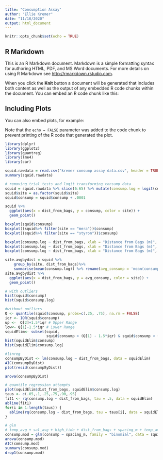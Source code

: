```yaml
---
title: "Consumption Assay"
author: "Ellie Kremer"
date: "11/10/2020"
output: html_document
---
```


```r
knitr::opts_chunk$set(echo = TRUE)
```

## R Markdown

This is an R Markdown document. Markdown is a simple formatting syntax for authoring HTML, PDF, and MS Word documents. For more details on using R Markdown see <http://rmarkdown.rstudio.com>.

When you click the **Knit** button a document will be generated that includes both content as well as the output of any embedded R code chunks within the document. You can embed an R code chunk like this:

## Including Plots

You can also embed plots, for example:


Note that the `echo = FALSE` parameter was added to the code chunk to prevent printing of the R code that generated the plot.

```r
library(dplyr)
library(ggplot2)
library(quantreg)
library(lme4)
library(car)
```

```r
squid.rawdata = read.csv("kremer consump assay data.csv", header = TRUE)
summary(squid.rawdata)

# removing trial tests and logit transforming consump data
squid = squid.rawdata %>% slice(6:65) %>% mutate(consump.log = logit(consump, adjust = .001))
squid$site = as.factor(squid$site)
squid$consump = squid$consump + .0001
```

```r
squid %>% 
  ggplot(aes(x = dist_from_bags, y = consump, color = site)) + 
  geom_point() 

```

```r
boxplot(squid$consump)
boxplot((squid%>% filter(site == "mera"))$consump)
boxplot((squid%>% filter(site == "styron"))$consump)

boxplot(consump.log ~ dist_from_bags, xlab = "Distance from Bags (m)", ylab = "Consumption", data = squid)
boxplot(consump.log ~ dist_from_bags, xlab = "Distance from Bags (m)", ylab = "Consumption", data = squid %>% filter(site == "styron"))
boxplot(consump.log ~ dist_from_bags, xlab = "Distance from Bags (m)", ylab = "Consumption", data = squid %>% filter(site == "mera"))

```

```r
site.avgbydist = squid %>% 
    group_by(site, dist_from_bags)%>% 
    summarise(mean(consump.log)) %>% rename(avg_consump = 'mean(consump.log)')
site.avgbydist %>% 
  ggplot(aes(x = dist_from_bags, y = avg_consump, color = site)) + 
  geom_point()
```

```r
# with outliers
hist(squid$consump)
hist(squid$consump.log)
```

```r
#without outliers
Q <- quantile(squid$consump, probs=c(.25, .75), na.rm = FALSE)
iqr <- IQR(squid$consump)
up <-  Q[2]+1.5*iqr # Upper Range  
low<- Q[1]-1.5*iqr # Lower Range
squidElim<- subset(squid,
                   squid$consump > (Q[1] - 1.5*iqr) & squid$consump < (Q[2]+1.5*iqr))
hist(squidElim$consump)
hist(squidElim$consump.log)

```

```r
#linreg 
consumpByDist <- lm(consump.log ~ dist_from_bags, data = squidElim)
AIC(consumpByDist)
plot(resid(consumpByDist))

anova(consumpByDist)
```

```r
# quantile regression attempts
plot(squidElim$dist_from_bags, squidElim$consump.log)
taus <- c(.05,.1,.25,.75,.90,.95)
fit1 <- rq(consump.log ~ dist_from_bags, tau = .5, data = squidElim)
abline(fit1)
for(i in 1:length(taus)) {
  abline(rq(consump.log ~ dist_from_bags, tau = taus[i], data = squidElim))
}

```

```r
# glm
# temp_avg + sal_avg + high_tide + dist_from_bags + spacing_m + temp_avg + sal_avg
consump.mod = glm(consump ~ spacing_m, family = "binomial", data = squidElim)
anova(consump.mod)
AIC(consump.mod)
summary(consump.mod)
drop1(consump.mod)

```


```r

```

